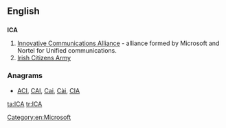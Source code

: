 {{also|ica}}
==English==
{{wikipedia|ICA}}

==={{initialism-old|en}}===
'''ICA'''

# [[w:Innovative Communications Alliance|Innovative Communications Alliance]] - alliance formed by Microsoft and Nortel for Unified communications.
# [[w:Irish Citizens Army|Irish Citizens Army]]

===Anagrams===
* [[ACI#English|ACI]], [[CAI#English|CAI]], [[Cai#English|Cai]], [[Cài#English|Cài]], [[CIA#English|CIA]]
[[Category:en:Microsoft]]

[[ta:ICA]]
[[tr:ICA]]